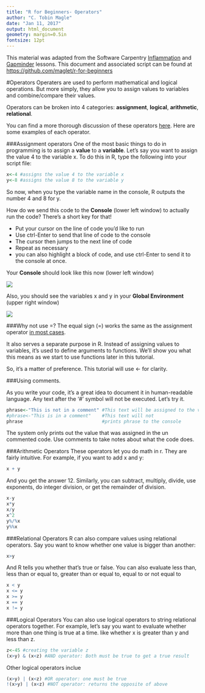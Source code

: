 ```yaml
---
title: "R for Beginners- Operators"
author: "C. Tobin Magle"
date: "Jan 11, 2017"
output: html_document
geometry: margin=0.5in
fontsize: 12pt
---
```

This material was adapted from the Software Carpentry [Inflammation](http://swcarpentry.github.io/r-novice-inflammation/01-starting-with-data.html) and [Gapminder]("https://raw.githubusercontent.com/swcarpentry/r-novice-gapminder/gh-pages/_episodes_rmd/data/gapminder-FiveYearData.csv") lessons. This document and associated script can be found at
[https://github.com/maglet/r-for-beginners](https://github.com/maglet/r-for-beginners)

#Operators
Operaters are used to perform mathematical and logical operations. But more 
simply, they allow you to assign values to variables and combine/compare their 
values. 

Operators can be broken into 4 categories: __assignment__, __logical__, 
__arithmetic__, __relational__.

You can find a more thorough discussion of these operators [here](http://www.programiz.com/r-programming/operator). Here are some examples of each operator.

###Assignment operators
One of the most basic things to do in programming is to assign a __value__ to a 
__variable__. Let's say you want to assign the value 4 to the variable x. 
To do this in R, type the following into your script file: 

```r
x<-4 #assigns the value 4 to the variable x
y<-8 #assigns the value 8 to the variable y
```

So now, when you type the variable name in the console, R outputs the number 4 and 8 for y. 

How do we send this code to the **Console** (lower left window) to actually run the code? There's a short key for that! 

* Put your cursor on the line of code you'd like to run
* Use ctrl-Enter to send that line of code to the console
* The cursor then jumps to the next line of code
* Repeat as necessary
* you can also highlight a block of code, and use ctrl-Enter to send it to the 
console at once.

Your __Console__ should look like this now (lower left window)  

![](Supplemental/sendtoconsole1.png)

Also, you should see the variables x and y in your __Global Environment__ (upper right window)  

![](Supplemental/globalenv1.png)

###Why not use =?
The equal sign (=) works the same as the assignment operator [in most cases](http://blog.revolutionanalytics.com/2008/12/use-equals-or-arrow-for-assignment.html).

It also serves a separate purpose in R. Instead of assigning values 
to variables, it's used to define arguments to functions. We'll show you what
this means as we start to use functions later in this tutorial.

So, it's a matter of preference. This tutorial will use <- for clarity.

###Using comments. 

As you write your code, it's a great idea to document it in human-readable 
language. Any text after the '#' symbol will not be executed. Let's 
try it.

```r
phrase<-"This is not in a comment" #This text will be assigned to the variable phrase
#phrase<-"This is in a comment"    #This text will not
phrase                             #prints phrase to the console
```

The system only prints out the value that was assigned in the un commented code. 
Use comments to take notes about what the code does. 

###Arithmetic Operators
These operators let you do math in r. They are fairly intuitive. For example, if you want to add x and y:

```r
x + y
```

And you get the answer 12. Similarly, you can subtract, multiply, divide, use exponents, do integer division, or get the remainder of division.

```r
x-y
x*y
x/y
x^2
y%/%x
y%%x
```

###Relational Operators
R can also compare values using relational operators. Say you want to know whether one value is bigger than another:

```r
x>y
```

And R tells you whether that's true or false. You can also evaluate less than, less than or equal to, greater than or equal to, equal to or not equal to

```r
x < y
x <= y
x >= y
x == y
x != y
```

###Logical Operators
You can also use logical operators to string relational operators together. For example, let's say you want to evaluate whether more than one thing is true at a time. like whether x is greater than y and less than z.

```r
z<-45 #creating the variable z
(x>y) & (x<z) #AND operator: Both must be true to get a true result
```

Other logical operators inclue
```r
(x>y) | (x<z) #OR operator: one must be true
!(x>y) | (x<z) #NOT operator: returns the opposite of above
```